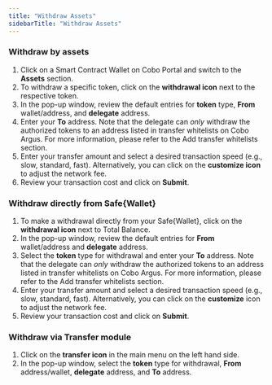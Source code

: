 ```yaml
---
title: "Withdraw Assets"
sidebarTitle: "Withdraw Assets"
---
```


### Withdraw by assets

1. Click on a Smart Contract Wallet on Cobo Portal and switch to the **Assets** section.
2. To withdraw a specific token, click on the **withdrawal icon** next to the respective token.
3. In the pop-up window, review the default entries for **token** type, **From** wallet/address, and **delegate** address.
4. Enter your **To** address. Note that the delegate can _only_ withdraw the authorized tokens to an address listed in transfer whitelists on Cobo Argus. For more information, please refer to the Add transfer whitelists section.
5. Enter your transfer amount and select a desired transaction speed (e.g., slow, standard, fast). Alternatively, you can click on the **customize icon** to adjust the network fee.
6. Review your transaction cost and click on **Submit**.

### Withdraw directly from Safe&#123;Wallet&#125;
1. To make a withdrawal directly from your Safe{Wallet}, click on the **withdrawal icon** next to Total Balance.
2. In the pop-up window, review the default entries for **From** wallet/address and **delegate** address.
3. Select the **token** type for withdrawal and enter your **To** address. Note that the delegate can _only_ withdraw the authorized tokens to an address listed in transfer whitelists on Cobo Argus. For more information, please refer to the Add transfer whitelists section.
4. Enter your transfer amount and select a desired transaction speed (e.g., slow, standard, fast). Alternatively, you can click on the **customize** icon to adjust the network fee.
5. Review your transaction cost and click on **Submit**.

### Withdraw via Transfer module
1. Click on the **transfer icon** in the main menu on the left hand side.
2. In the pop-up window, select the **token** type for withdrawal, **From** address/wallet, **delegate** address, and **To** address.
